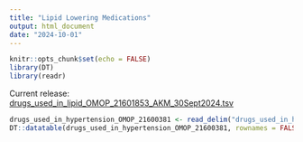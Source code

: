 ```yaml
---
title: "Lipid Lowering Medications"
output: html_document
date: "2024-10-01"
---
```


```r
knitr::opts_chunk$set(echo = FALSE)
library(DT)
library(readr)
```

Current release: [drugs_used_in_lipid_OMOP_21601853_AKM_30Sept2024.tsv](https://raw.githubusercontent.com/manning-lab/primed_consortia_legacy_project_phenotypes/refs/heads/main/drugs_used_in_lipid_OMOP_21601853_AKM_30Sept2024.tsv)

```r
drugs_used_in_hypertension_OMOP_21600381 <- read_delim("drugs_used_in_hypertension_OMOP_21600381_AKM_30Sept2024.tsv", delim = "\t")
DT::datatable(drugs_used_in_hypertension_OMOP_21600381, rownames = FALSE, filter="top", extensions = 'Buttons', options = list(dom = 'Bfrtip', buttons = c('copy', 'csv', 'excel')))
```